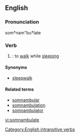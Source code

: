 ==English==

===Pronunciation===
som*nam"bu*late

===Verb===
{{en-verb|somnambulat|ing}}

# {{intransitive}}: to [[walk]] while [[sleep]]ing

====Synonyms====
*[[sleepwalk]]

====Related terms====
* [[somnambular]]
* [[somnambulation]]
* [[somnambulator]]

[[Category:English intransitive verbs]]

[[vi:somnambulate]]
